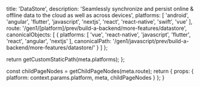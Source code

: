 
  title: 'DataStore',
  description: 'Seamlessly synchronize and persist online & offline data to the cloud as well as across devices',
  platforms: [
    'android',
    'angular',
    'flutter',
    'javascript',
    'nextjs',
    'react',
    'react-native',
    'swift',
    'vue'
  ],
  route: '/gen1/[platform]/prev/build-a-backend/more-features/datastore',
  canonicalObjects: [
    {
      platforms: [
        'vue',
        'react-native',
        'javascript',
        'flutter',
        'react',
        'angular',
        'nextjs'
      ],
      canonicalPath: '/gen1/javascript/prev/build-a-backend/more-features/datastore/'
    }
  ]
};

  return getCustomStaticPath(meta.platforms);
};

  const childPageNodes = getChildPageNodes(meta.route);
  return {
    props: {
      platform: context.params.platform,
      meta,
      childPageNodes
    }
  };
}

<Overview childPageNodes={props.childPageNodes} />

